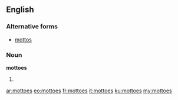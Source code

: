 ==English==

===Alternative forms===
*[[mottos]]

===Noun===
'''mottoes'''

# {{plural of|motto}}

[[ar:mottoes]]
[[eo:mottoes]]
[[fr:mottoes]]
[[it:mottoes]]
[[ku:mottoes]]
[[my:mottoes]]
